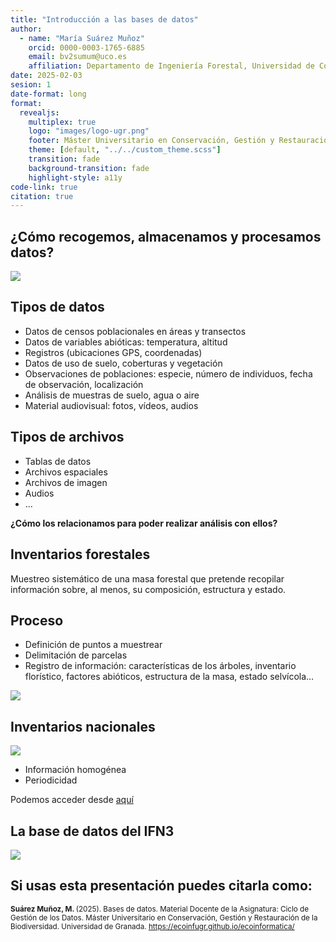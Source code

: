 ```yaml
---
title: "Introducción a las bases de datos"
author: 
  - name: "María Suárez Muñoz"
    orcid: 0000-0003-1765-6885
    email: bv2sumum@uco.es
    affiliation: Departamento de Ingeniería Forestal, Universidad de Córdoba
date: 2025-02-03
sesion: 1
date-format: long
format: 
  revealjs: 
    multiplex: true
    logo: "images/logo-ugr.png"
    footer: Máster Universitario en Conservación, Gestión y Restauración de la Biodiversidad
    theme: [default, "../../custom_theme.scss"] 
    transition: fade
    background-transition: fade
    highlight-style: a11y
code-link: true
citation: true
---
```


## ¿Cómo recogemos, almacenamos y procesamos datos?

![](images/datos.jpg){fig-align="center"}

## Tipos de datos

-   Datos de censos poblacionales en áreas y transectos
-   Datos de variables abióticas: temperatura, altitud
-   Registros (ubicaciones GPS, coordenadas)
-   Datos de uso de suelo, coberturas y vegetación
-   Observaciones de poblaciones: especie, número de individuos, fecha de observación, localización
-   Análisis de muestras de suelo, agua o aire
-   Material audiovisual: fotos, vídeos, audios

## Tipos de archivos

-   Tablas de datos
-   Archivos espaciales
-   Archivos de imagen
-   Audios
-   ...

**¿Cómo los relacionamos para poder realizar análisis con ellos?**


## Inventarios forestales

Muestreo sistemático de una masa forestal que pretende recopilar información sobre, al menos, su composición, estructura y estado.

## Proceso

:::small
-   Definición de puntos a muestrear
-   Delimitación de parcelas
-   Registro de información: características de los árboles, inventario florístico, factores abióticos, estructura de la masa, estado selvícola...
:::
![](images/sampling_inventory.png){fig-align="center"}

## Inventarios nacionales

![](images/evolucion_ifn.jpg){fig-align="center"}

-   Información homogénea
-   Periodicidad

:::small
Podemos acceder desde [aquí](https://www.miteco.gob.es/es/biodiversidad/servicios/banco-datos-naturaleza/informacion-disponible/ifn3.html)
:::

## La base de datos del IFN3

![](images/ifn3_relaciones.png)

::: {.callout-tip}
## Si usas esta presentación puedes citarla como:
<small>**Suárez Muñoz, M. **(2025). Bases de datos. Material Docente de la Asignatura: Ciclo de Gestión de los Datos. Máster Universitario en Conservación, Gestión y Restauración de la Biodiversidad. Universidad de Granada. [https://ecoinfugr.github.io/ecoinformatica/](https://ecoinfugr.github.io/ecoinformatica/) </small>
:::
